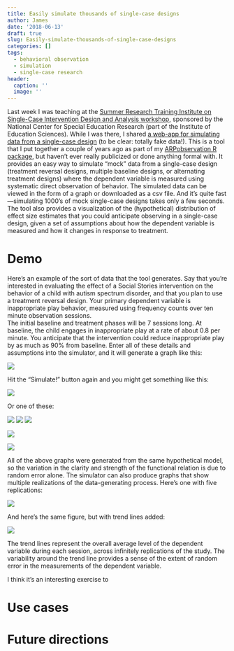 ```yaml
---
title: Easily simulate thousands of single-case designs
author: James
date: '2018-06-13'
draft: true
slug: Easily-simulate-thousands-of-single-case-designs
categories: []
tags:
  - behavioral observation
  - simulation
  - single-case research
header:
  caption: ''
  image: ''
---
```


Last week I was teaching at the [Summer Research Training Institute on Single-Case Intervention Design and Analysis workshop](https://scdinstitute2018.com/), sponsored by the National Center for Special Education Research (part of the Institute of Education Sciences). 
While I was there, I shared [a web-app for simulating data from a single-case design](https://jepusto.shinyapps.io/ARPsimulator/) (to be clear: totally fake data!). 
This is a tool that I put together a couple of years ago as part of my [ARPobservation R package](/software/arpobservation/), but haven't ever really publicized or done anything formal with.
It provides an easy way to simulate "mock" data from a single-case design (treatment reversal designs, multiple baseline designs, or alternating treatment designs) where the dependent variable is measured using systematic direct observation of behavior.
The simulated data can be viewed in the form of a graph or downloaded as a csv file.
And it's quite fast---simulating 1000's of mock single-case designs takes only a few seconds.
The tool also provides a visualization of the (hypothetical) distribution of effect size estimates that you could anticipate observing in a single-case design, given a set of assumptions about how the dependent variable is measured and how it changes in response to treatment. 

# Demo

Here's an example of the sort of data that the tool generates. 
Say that you're interested in evaluating the effect of a Social Stories intervention on the behavior of a child with autism spectrum disorder, and that you plan to use a treatment reversal design.
Your primary dependent variable is inappropriate play behavior, measured using frequency counts over ten minute observation sessions.  
The initial baseline and treatment phases will be 7 sessions long.
At baseline, the child engages in inappropriate play at a rate of about 0.8 per minute. 
You anticipate that the intervention could reduce inappropriate play by as much as 90% from baseline. 
Enter all of these details and assumptions into the simulator, and it will generate a graph like this:

![](/img/Crozier-Tincani-simulated-data-A.png)

Hit the "Simulate!" button again and you might get something like this:

![](/img/Crozier-Tincani-simulated-data-B.png)

Or one of these:

![](/img/Crozier-Tincani-simulated-data-C.png)
![](/img/Crozier-Tincani-simulated-data-A.png)
![](/img/Crozier-Tincani-simulated-data-A.png)

![](/img/Crozier-Tincani-simulated-data-D.png)

![](/img/Crozier-Tincani-simulated-data-E.png)

All of the above graphs were generated from the same hypothetical model, so the variation in the  clarity and strength of the functional relation is due to random error alone. 
The simulator can also produce graphs that show multiple realizations of the data-generating process. Here's one with five replications:

![](/img/Crozier-Tincani-simulated-data-5.png)

And here's the same figure, but with trend lines added:

![](/img/Crozier-Tincani-simulated-data-trend.png)

The trend lines represent the overall average level of the dependent variable during each session, across infinitely replications of the study.
The variability around the trend line provides a sense of the extent of random error in the measurements of the dependent variable. 

I think it's an interesting exercise to 

# Use cases


# Future directions


